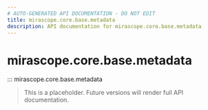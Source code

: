 ```yaml
---
# AUTO-GENERATED API DOCUMENTATION - DO NOT EDIT
title: mirascope.core.base.metadata
description: API documentation for mirascope.core.base.metadata
---
```


# mirascope.core.base.metadata

::: mirascope.core.base.metadata

> This is a placeholder. Future versions will render full API documentation.
